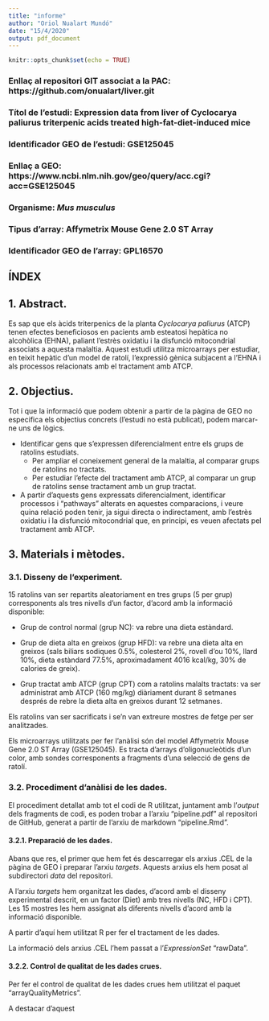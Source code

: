 ```yaml
---
title: "informe"
author: "Oriol Nualart Mundó"
date: "15/4/2020"
output: pdf_document
---
```


```r
knitr::opts_chunk$set(echo = TRUE)
```


### Enllaç al repositori GIT associat a la PAC: https://github.com/onualart/liver.git


### Títol de l'estudi: Expression data from liver of Cyclocarya paliurus triterpenic acids treated high-fat-diet-induced mice

### Identificador GEO de l'estudi: GSE125045

### Enllaç a GEO: https://www.ncbi.nlm.nih.gov/geo/query/acc.cgi?acc=GSE125045

### Organisme: *Mus musculus*

### Tipus d'array: Affymetrix Mouse Gene 2.0 ST Array

### Identificador GEO de l'array: GPL16570 	






## ÍNDEX







## 1. Abstract.

Es sap que els àcids triterpenics de la planta *Cyclocarya paliurus* (ATCP) tenen efectes beneficiosos en pacients amb esteatosi hepàtica no alcohòlica (EHNA), paliant l'estrès oxidatiu i la disfunció mitocondrial associats a aquesta malaltia. Aquest estudi utilitza microarrays per estudiar, en teixit hepàtic d'un model de ratolí, l'expressió gènica subjacent a l'EHNA i als processos relacionats amb el tractament amb ATCP.


## 2. Objectius.

Tot i que la informació que podem obtenir a partir de la pàgina de GEO no especifica els objectius concrets (l'estudi no està publicat), podem marcar-ne uns de lògics.

- Identificar gens que s'expressen diferencialment entre els grups de ratolins estudiats.
  + Per ampliar el coneixement general de la malaltia, al comparar grups de ratolins no tractats.
  + Per estudiar l'efecte del tractament amb ATCP, al comparar un grup de ratolins sense tractament amb un grup tractat.

- A partir d'aquests gens expressats diferencialment, identificar processos i "pathways" alterats en aquestes comparacions, i veure quina relació poden tenir, ja sigui directa o indirectament, amb l'estrès oxidatiu i la disfunció mitocondrial que, en principi, es veuen afectats pel tractament amb ATCP.


## 3. Materials i mètodes.

###     3.1. Disseny de l'experiment.

15 ratolins van ser repartits aleatoriament en tres grups (5 per grup) corresponents als tres nivells d'un factor, d'acord amb la informació disponible:

- Grup de control normal (grup NC): va rebre una dieta estàndard.

- Grup de dieta alta en greixos (grup HFD): va rebre una dieta alta en greixos (sals biliars sodiques 0.5%, colesterol 2%, rovell d'ou 10%, llard 10%, dieta estàndard 77.5%, aproximadament 4016 kcal/kg, 30% de calories de greix).

- Grup tractat amb ATCP (grup CPT) com a ratolins malalts tractats: va ser administrat amb ATCP (160 mg/kg) diàriament durant 8 setmanes després de rebre la dieta alta en greixos durant 12 setmanes.

Els ratolins van ser sacrificats i se'n van extreure mostres de fetge per ser analitzades.

Els microarrays utilitzats per fer l'anàlisi són del model Affymetrix Mouse Gene 2.0 ST Array (GSE125045). Es tracta d'arrays d'oligonucleòtids d'un color, amb sondes corresponents a fragments d'una selecció de gens de ratolí.


###     3.2. Procediment d'anàlisi de les dades.

El procediment detallat amb tot el codi de R utilitzat, juntament amb l'*output* dels fragments de codi, es poden trobar a l'arxiu "pipeline.pdf" al repositori de GitHub, generat a partir de l'arxiu de markdown "pipeline.Rmd".


####        3.2.1. Preparació de les dades.

Abans que res, el primer que hem fet és descarregar els arxius .CEL de la pàgina de GEO i preparar l'arxiu *targets*. Aquests arxius els hem posat al subdirectori *data* del repositori.

A l'arxiu *targets* hem organitzat les dades, d'acord amb el disseny experimental descrit, en un factor (Diet) amb tres nivells (NC, HFD i CPT). Les 15 mostres les hem assignat als diferents nivells d'acord amb la informació disponible.

A partir d'aquí hem utilitzat R per fer el tractament de les dades.

La informació dels arxius .CEL l'hem passat a l'*ExpressionSet* "rawData".


####       3.2.2. Control de qualitat de les dades crues.

Per fer el control de qualitat de les dades crues hem utilitzat el paquet "arrayQualityMetrics".

A destacar d'aquest 





